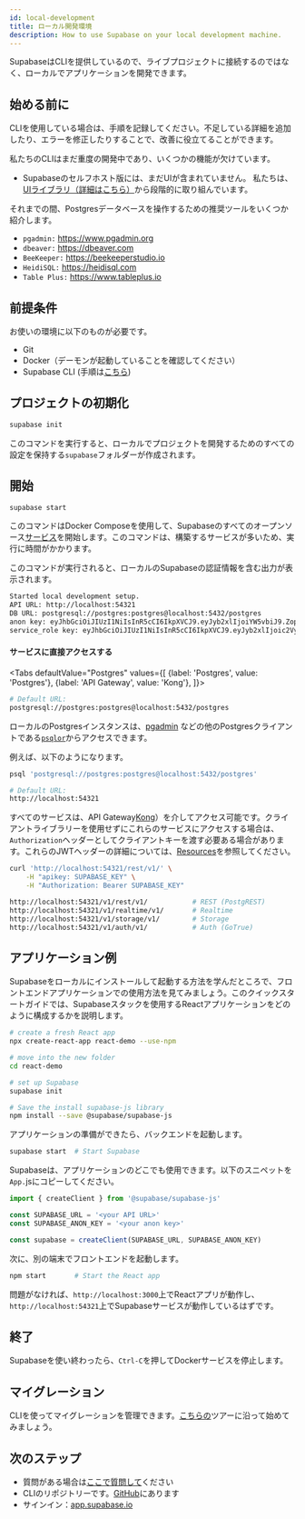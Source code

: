 ```yaml
---
id: local-development
title: ローカル開発環境
description: How to use Supabase on your local development machine.
---
```



SupabaseはCLIを提供しているので、ライブプロジェクトに接続するのではなく、ローカルでアプリケーションを開発できます。

## 始める前に

CLIを使用している場合は、手順を記録してください。不足している詳細を追加したり、エラーを修正したりすることで、改善に役立てることができます。

私たちのCLIはまだ重度の開発中であり、いくつかの機能が欠けています。

- Supabaseのセルフホスト版には、まだUIが含まれていません。
私たちは、[UIライブラリ](https://github.com/supabase/ui)[（詳細はこちら）](https://github.com/supabase/supabase/discussions/1001#discussioncomment-558696)から段階的に取り組んでいます。

それまでの間、Postgresデータベースを操作するための推奨ツールをいくつか紹介します。

- `pgadmin:` <https://www.pgadmin.org>
- `dbeaver:` <https://dbeaver.com>
- `BeeKeeper:` <https://beekeeperstudio.io>
- `HeidiSQL:` <https://heidisql.com>
- `Table Plus:` <https://www.tableplus.io>

## 前提条件

お使いの環境に以下のものが必要です。
- Git
- Docker（デーモンが起動していることを確認してください）
- Supabase CLI (手順は[こちら](https://github.com/supabase/cli))

## プロジェクトの初期化

```bash
supabase init
```

このコマンドを実行すると、ローカルでプロジェクトを開発するためのすべての設定を保持する`supabase`フォルダーが作成されます。

## 開始

```bash
supabase start
```

このコマンドはDocker Composeを使用して、Supabaseのすべてのオープンソース[サービス](/docs/#how-it-works)を開始します。このコマンドは、構築するサービスが多いため、実行に時間がかかります。

このコマンドが実行されると、ローカルのSupabaseの認証情報を含む出力が表示されます。

```txt
Started local development setup.
API URL: http://localhost:54321
DB URL: postgresql://postgres:postgres@localhost:5432/postgres
anon key: eyJhbGciOiJIUzI1NiIsInR5cCI6IkpXVCJ9.eyJyb2xlIjoiYW5vbiJ9.ZopqoUt20nEV9cklpv9e3yw3PVyZLmKs5qLD6nGL1SI
service_role key: eyJhbGciOiJIUzI1NiIsInR5cCI6IkpXVCJ9.eyJyb2xlIjoic2VydmljZV9yb2xlIn0.M2d2z4SFn5C7HlJlaSLfrzuYim9nbY_XI40uWFN3hEE
```

#### サービスに直接アクセスする

<!-- textlint-disable -->

<Tabs
defaultValue="Postgres"
values={[
  {label: 'Postgres', value: 'Postgres'},
  {label: 'API Gateway', value: 'Kong'},
]}>
<TabItem value="Postgres">

<!-- textlint-enable -->

```sh
# Default URL:
postgresql://postgres:postgres@localhost:5432/postgres
```

ローカルのPostgresインスタンスは、[pgadmin](https://www.pgadmin.org/) などの他のPostgresクライアントである[`psqlor`](https://www.postgresql.org/docs/current/app-psql.html)からアクセスできます。

例えば、以下のようになります。

```bash
psql 'postgresql://postgres:postgres@localhost:5432/postgres'
```

</TabItem>
<TabItem value="Kong">

```sh
# Default URL:
http://localhost:54321
```

すべてのサービスは、API Gateway[Kong](https://github.com/Kong/kong)）を介してアクセス可能です。クライアントライブラリーを使用せずにこれらのサービスにアクセスする場合は、`Authorization`ヘッダーとしてクライアントキーを渡す必要ある場合があります。これらのJWTヘッダーの詳細については、[Resources](/docs/learn/auth-deep-dive/auth-deep-dive-jwts)を参照してください。

```sh
curl 'http://localhost:54321/rest/v1/' \
    -H "apikey: SUPABASE_KEY" \
    -H "Authorization: Bearer SUPABASE_KEY"

http://localhost:54321/v1/rest/v1/           # REST (PostgREST)
http://localhost:54321/v1/realtime/v1/       # Realtime
http://localhost:54321/v1/storage/v1/        # Storage
http://localhost:54321/v1/auth/v1/           # Auth (GoTrue)
```


</TabItem>
</Tabs>


## アプリケーション例

Supabaseをローカルにインストールして起動する方法を学んだところで、フロントエンドアプリケーションでの使用方法を見てみましょう。このクイックスタートガイドでは、Supabaseスタックを使用するReactアプリケーションをどのように構成するかを説明します。

```bash
# create a fresh React app
npx create-react-app react-demo --use-npm

# move into the new folder
cd react-demo

# set up Supabase 
supabase init 

# Save the install supabase-js library
npm install --save @supabase/supabase-js
```

アプリケーションの準備ができたら、バックエンドを起動します。

```bash
supabase start  # Start Supabase
```

Supabaseは、アプリケーションのどこでも使用できます。以下のスニペットを`App.`jsにコピーしてください。

```js
import { createClient } from '@supabase/supabase-js'

const SUPABASE_URL = '<your API URL>'
const SUPABASE_ANON_KEY = '<your anon key>'

const supabase = createClient(SUPABASE_URL, SUPABASE_ANON_KEY)
```

次に、別の端末でフロントエンドを起動します。

```bash
npm start       # Start the React app
```

問題がなければ、`http://localhost:3000`上でReactアプリが動作し、`http://localhost:54321`上でSupabaseサービスが動作しているはずです。

## 終了

Supabaseを使い終わったら、`Ctrl-C`を押してDockerサービスを停止します。

## マイグレーション

CLIを使ってマイグレーションを管理できます。[こちらの](https://github.com/supabase/cli/tree/main/examples/tour)ツアーに沿って始めてみましょう。

## 次のステップ

- 質問がある場合は[ここで質問して](https://github.com/supabase/supabase/discussions)ください
- CLIのリポジトリーです。[GitHub](https://github.com/supabase/cli)にあります
- サインイン：[app.supabase.io](https://app.supabase.io)
